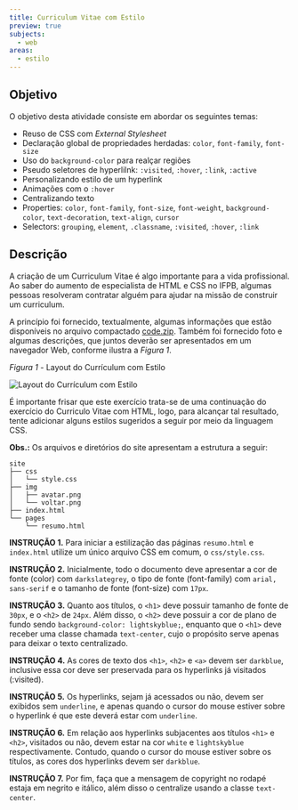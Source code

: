 ```yaml
---
title: Curriculum Vitae com Estilo
preview: true
subjects:
  - web
areas:
  - estilo
---
```



## Objetivo

O objetivo desta atividade consiste em abordar os seguintes temas:

- Reuso de CSS com *External Stylesheet*
- Declaração global de propriedades herdadas: `color`, `font-family`, `font-size`
- Uso do `background-color` para realçar regiões
- Pseudo seletores de hyperlilnk: `:visited`, `:hover`, `:link`, `:active`
- Personalizando estilo de um hyperlink
- Animações com o `:hover`
- Centralizando texto
- Properties: `color`, `font-family`, `font-size`, `font-weight`, `background-color`, `text-decoration`, `text-align`, `cursor`
- Selectors: `grouping`, `element`, `.classname`, `:visited`, `:hover`, `:link`

## Descrição

A criação de um Curriculum Vitae é algo importante para a vida profissional. Ao saber do aumento de especialista de HTML e CSS no IFPB, algumas pessoas resolveram contratar alguém para ajudar na missão de construir um curriculum.

A princípio foi fornecido, textualmente, algumas informações que estão disponíveis no arquivo compactado [code.zip](https://download-directory.github.io/?url=https://github.com/ifpb/exercises/tree/main/src/pages/exercises/web-markup-curriculum-text/_codes/html/code/). Também foi fornecido foto e algumas descrições, que juntos deverão ser apresentados em um navegador Web, conforme ilustra a *Figura 1*.

*Figura 1* - Layout do Currículum com Estilo

<Image src={screen} alt="Layout do Currículum com Estilo" class="border p-4" />

É importante frisar que este exercício trata-se de uma continuação do exercício do Curriculo Vitae com HTML, logo, para alcançar tal resultado, tente adicionar alguns estilos sugeridos a seguir por meio da linguagem CSS.

**Obs.:** Os arquivos e diretórios do site apresentam a estrutura a seguir:

```
site
├── css
│   └── style.css
├── img
│   ├── avatar.png
│   └── voltar.png
├── index.html
└── pages
    └── resumo.html
```

**INSTRUÇÃO 1.** Para iniciar a estilização das páginas `resumo.html` e `index.html` utilize um único arquivo CSS em comum, o  `css/style.css`.

**INSTRUÇÃO 2.** Inicialmente, todo o documento deve apresentar a cor de fonte (color) com `darkslategrey`, o tipo de fonte (font-family) com `arial, sans-serif` e o tamanho de fonte (font-size) com `17px`.

**INSTRUÇÃO 3.** Quanto aos títulos, o `<h1>` deve possuir tamanho de fonte de `30px`, e o `<h2>` de `24px`. Além disso, o `<h2>` deve possuir a cor de plano de fundo sendo `background-color: lightskyblue;`, enquanto que o `<h1>` deve receber uma classe chamada `text-center`, cujo o propósito serve apenas para deixar o texto centralizado.

**INSTRUÇÃO 4.** As cores de texto dos `<h1>`, `<h2>` e `<a>` devem ser `darkblue`, inclusive essa cor deve ser preservada para os hyperlinks já visitados (:visited).

**INSTRUÇÃO 5.** Os hyperlinks, sejam já acessados ou não, devem ser exibidos sem `underline`, e apenas quando o cursor do mouse estiver sobre o hyperlink é que este deverá estar com `underline`.

**INSTRUÇÃO 6.** Em relação aos hyperlinks subjacentes aos títulos `<h1>` e `<h2>`, visitados ou não, devem estar na cor `white` e `lightskyblue` respectivamente. Contudo, quando o cursor do mouse estiver sobre os títulos, as cores dos hyperlinks devem ser `darkblue`.

**INSTRUÇÃO 7.** Por fim, faça que a mensagem de copyright no rodapé estaja em negrito e itálico, além disso o centralize usando a classe `text-center`.
